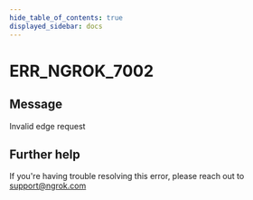 ```yaml
---
hide_table_of_contents: true
displayed_sidebar: docs
---
```



# ERR_NGROK_7002

## Message

Invalid edge request

<ErrorDetails error="err_ngrok_7002" />

## Further help

If you're having trouble resolving this error, please reach out to [support@ngrok.com](mailto:support@ngrok.com?subject=Help%20with%20ERR_NGROK_7002)

